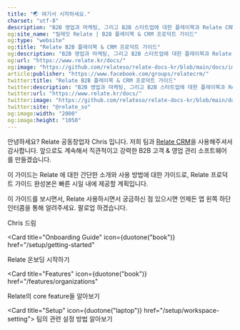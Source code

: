 ```yaml
---
title: "🌏 여기서 시작하세요."
charset: "utf-8"
description: "B2B 영업과 마케팅, 그리고 B2B 스타트업에 대한 플레이북과 Relate CRM 가이드를 제공합니다."
og:site_name: "릴레잇 Relate | B2B 플레이북 & CRM 프로덕트 가이드"
og:type: "website"
og:title: "Relate B2B 플레이북 & CRM 프로덕트 가이드"
og:description: "B2B 영업과 마케팅, 그리고 B2B 스타트업에 대한 플레이북과 Relate CRM 가이드를 제공합니다."
og:url: "https://www.relate.kr/docs/"
og:image: "https://github.com/relateso/relate-docs-kr/blob/main/docs/images/og-image-docs.png"
article:publisher: "https://www.facebook.com/groups/relatecrm/"
twitter:title: "Relate B2B 플레이북 & CRM 프로덕트 가이드"
twitter:description: "B2B 영업과 마케팅, 그리고 B2B 스타트업에 대한 플레이북과 Relate CRM 가이드를 제공합니다."
twitter:url: "https://www.relate.kr/docs/"
twitter:image: "https://github.com/relateso/relate-docs-kr/blob/main/docs/images/og-image-docs.png"
twitter:site: "@relate_so"
og:image:width: "2000"
og:image:height: "1050"
---
```


안녕하세요? Relate 공동창업자 Chris 입니다. 저희 팀과 [Relate CRM](https://www.relate.kr/)을 사용해주셔서 감사합니다. 앞으로도 계속해서 직관적이고 강력한 B2B 고객 & 영업 관리 소프트웨어를 만들겠습니다.

이 가이드는 Relate 에 대한 간단한 소개와 사용 방법에 대한 가이드로, Relate 프로덕트 가이드 완성본은 빠른 시일 내에 제공할 계획입니다.

이 가이드를 보시면서, Relate 사용하시면서 궁금하신 점 있으시면 언제든 앱 왼쪽 하단 인터콤을 통해 알려주세요. 팔로업 하겠습니다.

Chris 드림

<Card
  title="Onboarding Guide"
  icon={duotone("book")}
  href="/setup/getting-started"
>
  Relate 온보딩 시작하기
</Card>

<Card
  title="Features"
  icon={duotone("book")}
  href="/features/organizations"
>
  Relate의 core feature들 알아보기
</Card>

<Card title="Setup" icon={duotone("laptop")} href="/setup/workspace-setting">
  팀의 관련 설정 방법 알아보기
</Card>
